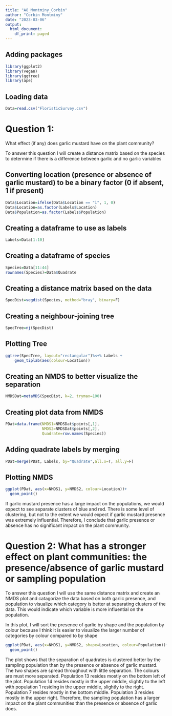 ```yaml
---
title: "A8_Montminy_Corbin"
author: "Corbin Montminy"
date: "2023-03-06"
output:
  html_document:
    df_print: paged
---
```


## Adding packages
```r
library(ggplot2)
library(vegan)
library(ggtree)
library(ape)
```

## Loading data
```r
Data=read.csv("FloristicSurvey.csv")
```

# Question 1:
What effect (if any) does garlic mustard have on the plant community?

To answer this question I will create a distance matrix based on the species to determine if there is a difference between garlic and no garlic variables

## Converting location (presence or absence of garlic mustard) to be a binary factor (0 if absent, 1 if present)
```r
Data$Location=ifelse(Data$Location == "i", 1, 0)
Data$Location=as.factor(Labels$Location)
Data$Population=as.factor(Labels$Population)
```

## Creating a dataframe to use as labels
```r
Labels=Data[1:10]
```

## Creating a dataframe of species
```r
Species=Data[11:44]
rownames(Species)=Data$Quadrate
```

## Creating a distance matrix based on the data
```r
SpecDist=vegdist(Species, method="bray", binary=F)
```

## Creating a neighbour-joining tree
```r
SpecTree=nj(SpecDist)
```
## Plotting Tree

```r
ggtree(SpecTree, layout="rectangular")%<+% Labels +
    geom_tiplab(aes(colour=Location))
```
## Creating an NMDS to better visualize the separation
```r
NMDSDat=metaMDS(SpecDist, k=2, trymax=100)
```
## Creating plot data from NMDS
```r
PDat=data.frame(NMDS1=NMDSDat$points[,1],
                NMDS2=NMDSDat$points[,2],
                Quadrate=row.names(Species))
```

## Adding quadrate labels by merging 
```r
PDat=merge(PDat, Labels, by="Quadrate",all.x=T, all.y=F)
```

## Plotting NMDS
```r
ggplot(PDat, aes(x=NMDS1, y=NMDS2, colour=Location))+
  geom_point()
```
If garlic mustard presence has a large impact on the populations, we would expect to see separate clusters of blue and red.  There is some level of clustering, but not to the extent we would expect if garlic mustard presence was extremely influential.  Therefore, I conclude that garlic presence or absence has no significant impact on the plant community.



# Question 2: What has a stronger effect on plant communities: the presence/absence of garlic mustard or sampling population

To answer this question I will use the same distance matrix and create an NMDS plot and catagorize the data based on both garlic presence, and population to visualize which category is better at separating clusters of the data.  This would indicate which variable is more influential on the population.

In this plot, I will sort the presence of garlic by shape and the population by colour because I think it is easier to visualize the larger number of categories by colour compared to by shape

```r
ggplot(PDat, aes(x=NMDS1, y=NMDS2, shape=Location, colour=Population))+
  geom_point()
```
The plot shows that the separation of quadrates is clustered better by the sampling population than by the presence or absence of garlic mustard.  The two shapes are spread throughout with little separation.  The colours are must more separated.  Population 13 resides mostly on the bottom left of the plot.  Population 14 resides mostly in the upper middle, slightly to the left with population 1 residing in the upper middle, slightly to the right.  Population 7 resides mostly in the bottom middle.  Population 3 resides mostly in the upper right.  Therefore, the sampling population has a larger impact on the plant communities than the presence or absence of garlic does. 

